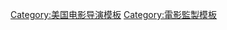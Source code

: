 {{navbox
|name = 约翰尼·德普
|title = [[強尼·戴普]]
|state = {{{state|autocollapse}}}
|bodyclass = hlist
|nowrapitems = yes
| above    =
* [[约翰尼·德普作品列表|作品]]
* [[约翰尼·德普获奖与提名列表|獎項]]

|group1 = 執導電影
|list1 =
* 《{{le|隨記 (電影)|Stuff (film)|隨記}}》（1993）
* 《{{le|捨生七日|The Brave (film)}}》（1997）

|group2 = 製片電影
|list2 =
* 《{{le|醉後型男日記|The Rum Diary (film)}}》（2011）
* 《[[雨果 (电影)|雨果的巴黎奇幻歷險]]》（2011）
* 《[[怪誕黑家族]]》（2012）
* 《[[神鬼大盜]]》（2015）
* 《[[惡水真相]]》（2020）

|group3 = 相關人物
|list3 =
* [[莉莉-蘿絲·戴普]]
* {{le|拉唐娜·哈里斯|LaDonna Harris}}
* [[安柏·赫德]]
* [[凡妮莎·帕拉迪丝]]
* [[薇诺娜·瑞德]]

|group4 = 音樂
|list4 =
* {{le|岩城天使|Rock City Angels}}
* {{le|P (樂團)|P (band)|P}}
** 《{{le|P (專輯)|P (album)|P}}》
* {{le|好萊塢吸血鬼樂團|Hollywood Vampires (band)}}
** 《{{le|好萊塢吸血鬼樂團 (專輯)|Hollywood Vampires (Hollywood Vampires album)|好萊塢吸血鬼樂團}}》
** 《{{le|崛起 (好萊塢吸血鬼樂團專輯)|Rise (Hollywood Vampires album)|崛起}}》

|group5 = 其他相關
|list5 =
* {{le|無窮無盡|Infinitum Nihil}}
* 《{{le|特普訴新聞集團案|Depp v News Group Newspapers Ltd}}》
* 《[[特普訴赫德案]]》（[[特普訴赫德案的證人證供|證供]]）
* {{le|约翰尼·德普的同志|Gay for Johnny Depp}}

| below =
* {{Icon|Category}} '''[[:Category:強尼·戴普|類別]]'''

}}<noinclude>
{{collapsible option}}
{{DEFAULTSORT:Depp, Johnny}}
[[Category:美国电影导演模板]]
[[Category:電影監製模板]]
</noinclude>